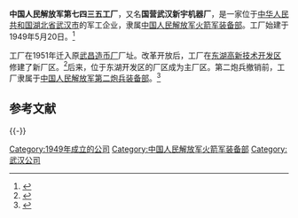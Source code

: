 '''中国人民解放军第七四三五工厂'''，又名'''国营武汉新宇机器厂'''，是一家位于[[中华人民共和国|中华人民共和国]][[湖北省|湖北省]][[武汉市|武汉市]]的军工企业，隶属[[中国人民解放军火箭军装备部|中国人民解放军火箭军装备部]]。工厂始建于1949年5月20日。<ref name="whcvc">{{Cite web |title=中国人民解放军第七四三五工厂招聘信息 |url=https://www.whcvc.edu.cn/2020/1113/c1185a41545/page.htm |accessdate=2021-04-09 |date=2020-11-09 |publisher=武汉城市职业学院}}</ref>

工厂在1951年迁入原[[武昌造币厂|武昌造币厂]]厂址。改革开放后，工厂在[[东湖高新技术开发区|东湖高新技术开发区]]修建了新厂区。<ref>{{cite journal |author1=严绍林 |title=湖北造币厂回溯 |journal=钱币博览 |date=2011 |issue=1 |pages=6-8}}</ref>后来，位于东湖开发区的厂区成为主厂区。第二炮兵撤销前，工厂隶属于[[中国人民解放军第二炮兵装备部|中国人民解放军第二炮兵装备部]]。<ref>{{Cite web |title=国营武汉新宇机器厂采购博宇电力设备一批 |url=http://wap.whbydl.com/news_show.php?id=322 |accessdate=2021-04-09 |date=2015-07-17 |publisher=武汉博宇电力设备有限公司}}</ref>

== 参考文献 ==
{{Reflist}}

{{-}}
{{中国人民解放军工厂}}

[[Category:1949年成立的公司|Category:1949年成立的公司]]
[[Category:中国人民解放军火箭军装备部|Category:中国人民解放军火箭军装备部]]
[[Category:武汉公司|Category:武汉公司]]